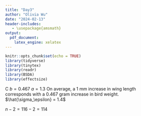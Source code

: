 ---
title: "Day3"
author: "Olivia Wu"
date: "2024-02-13"
header-includes:
   - \usepackage{amsmath}
output:
  pdf_document:
    latex_engine: xelatex
---

```{r setup, include=FALSE}
knitr::opts_chunk$set(echo = TRUE)
library(tidyverse)
library(tinytex)
library(readr)
library(BSDA)
library(effectsize)
```
\section*{Problem 1.2}
\quad C
\section*{Problem 1.3}
\quad $b=0.467$
\section*{Problem 1.5}
\quad $a=1.3$
\section*{Problem 1.7}
\quad On average, a 1 mm increase in wing length corresponds with a $0.467$ gram increase in bird weight.
\section*{Problem 1.9}
\quad $\hat{\sigma_\epsilon} = 1.4$
\section*{Problem 1.11}
\quad $n-2 = 116-2 = 114$
